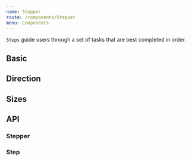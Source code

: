 ```yaml
---
name: Stepper
route: /components/Stepper
menu: Components
---
```



`Steps` guide users through a set of tasks that are best completed in order.

## Basic

<Playground>
  <SpacedGroup direction="vertical" xs={40}>
    <Stepper>
      <Stepper.Step title="Finsihed" description="Phone number verified" seen />
      <Stepper.Step
        title="In Progress"
        description="Step is in progress and nees action"
        current
      />
      <Stepper.Step
        title="Needs Action"
        description="Step was completed, but we went back to step 2"
      />
      <Stepper.Step
        title="Finish Line"
        description="Step has not been seen yet."
      />
    </Stepper>
    <Stepper>
      <Stepper.Step title="Step 1" description="Additional information" seen />
      <Stepper.Step
        title="Step 2"
        description="Step is in progress and nees action"
        current
      />
      <Stepper.Step
        title="Step 3"
        description="Step was completed, but we went back to step 2"
        seen
      />
      <Stepper.Step title="Step 4" description="Step has not been seen yet." />
    </Stepper>
    <Stepper>
      <Stepper.Step
        title="Step 1"
        description="Additional information"
        icon={CheckIcon}
        seen
      />
      <Stepper.Step
        title="Step 2"
        description="Step is in progress and nees action"
        icon={LoadingSpinIcon}
        current
      />
      <Stepper.Step
        title="Step 3"
        description="Step was completed, but we went back to step 2"
      />
    </Stepper>
  </SpacedGroup>
</Playground>

## Direction

<Playground>
  <SpacedGroup direction="vertical" xs={40}>
    <Stepper direction="vertical">
      <Stepper.Step title="Finsihed" description="Phone number verified" seen />
      <Stepper.Step
        title="In Progress"
        description="Step is in progress and nees action"
        current
      />
      <Stepper.Step
        title="Needs Action"
        description="Step was completed, but we went back to step 2"
      />
      <Stepper.Step
        title="Finish Line"
        description="Step has not been seen yet."
      />
    </Stepper>
  </SpacedGroup>
</Playground>

## Sizes

<Playground>
  <SpacedGroup direction="vertical" xs={40}>
    <Stepper size={24}>
      <Stepper.Step title="Finsihed" description="Phone number verified" seen />
      <Stepper.Step
        title="In Progress"
        description="Step is in progress and nees action"
        current
      />
      <Stepper.Step
        title="Needs Action"
        description="Step was completed, but we went back to step 2"
      />
      <Stepper.Step
        title="Finish Line"
        description="Step has not been seen yet."
      />
    </Stepper>
    <Stepper size={24} direction="vertical">
      <Stepper.Step
        title="Finsihed"
        description="Phone number verified"
        icon={CheckIcon}
        seen
      />
      <Stepper.Step
        title="Finished"
        description="Organization created"
        icon={CheckIcon}
        seen
      />
      <Stepper.Step
        title="Building workspace"
        description="Setting up workspace in the background"
        icon={LoadingSpinIcon}
        current
      />
    </Stepper>
  </SpacedGroup>
</Playground>

## API

### Stepper

<PropsTable of={Stepper} />

### Step

<PropsTable of={Stepper.Step} />

